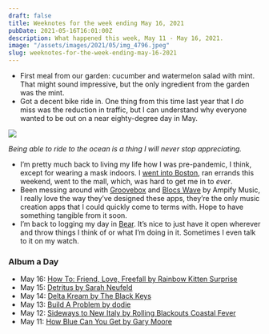 ```yaml
---
draft: false
title: Weeknotes for the week ending May 16, 2021
pubDate: 2021-05-16T16:01:00Z
description: What happened this week, May 11 - May 16, 2021.
image: "/assets/images/2021/05/img_4796.jpeg"
slug: weeknotes-for-the-week-ending-may-16-2021
---
```

* First meal from our garden: cucumber and watermelon salad with mint. That might sound impressive, but the only ingredient from the garden was the mint.
* Got a decent bike ride in. One thing from this time last year that I _do_ miss was the reduction in traffic, but I can understand why everyone wanted to be out on a near eighty-degree day in May.

![](/assets/images/2021/05/img_4796.jpeg)

_Being able to ride to the ocean is a thing I will never stop appreciating._

* I’m pretty much back to living my life how I was pre-pandemic, I think, except for wearing a mask indoors. I [went into Boston](https://www.builtwith.coffee/blog-posts/2021/05/meatspace), ran errands this weekend, went to the mall, which, was hard to get me in to _ever_.
* Been messing around with [Groovebox](https://ampifymusic.com/groovebox/) and [Blocs Wave](https://ampifymusic.com/blocswave/) by Ampify Music, I really love the way they’ve designed these apps, they’re the only music creation apps that I could quickly come to terms with. Hope to have something tangible from it soon.
* I’m back to logging my day in [Bear](https://bear.app). It’s nice to just have it open wherever and throw things I think of or what I’m doing in it. Sometimes I even talk to it on my watch.

### Album a Day

* May 16: [‎How To: Friend, Love, Freefall by Rainbow Kitten Surprise](https://music.apple.com/us/album/how-to-friend-love-freefall/1332144279)
* May 15: [‎Detritus by Sarah Neufeld](https://music.apple.com/us/album/detritus/1550688375)
* May 14: [‎Delta Kream by The Black Keys](https://music.apple.com/us/album/delta-kream/1562742266)
* May 13: [‎Build A Problem by dodie](https://music.apple.com/us/album/build-a-problem/1535123610)
* May 12: [‎Sideways to New Italy by Rolling Blackouts Coastal Fever](https://music.apple.com/us/album/sideways-to-new-italy/1501410858)
* May 11: [‎How Blue Can You Get by Gary Moore](https://music.apple.com/us/album/how-blue-can-you-get/1552729594)